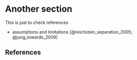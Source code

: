 # Another section

This is just to check references

 - assumptions and limitations [@reichstein_separation_2005; @jung_towards_2009]
 

\newpage

## References

::: {#refs}
:::